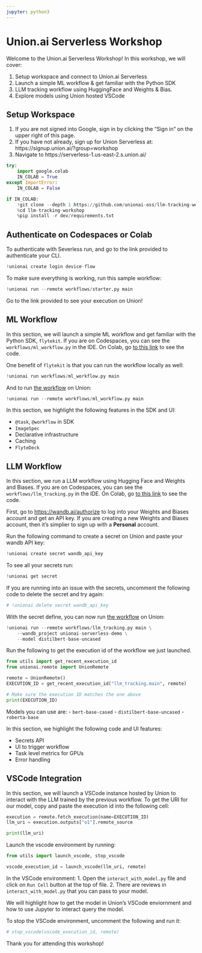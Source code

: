 ```yaml
---
jupyter: python3
---
```

# Union.ai Serverless Workshop

Welcome to the Union.ai Serverless Workshop! In this workshop, we will cover:

1. Setup workspace and connect to Union.ai Serverless
2. Launch a simple ML workflow & get familiar with the Python SDK
3. LLM tracking workflow using HuggingFace and Weights & Bias.
4. Explore models using Union hosted VSCode

## Setup Workspace

1. If you are not signed into Google, sign in by clicking the "Sign in" on the upper right of this page.
2. If you have not already, sign up for Union Serverless at: https://signup.union.ai/?group=workshop
3. Navigate to https://serverless-1.us-east-2.s.union.ai/

```python
try:
    import google.colab
    IN_COLAB = True
except ImportError:
    IN_COLAB = False

if IN_COLAB:
    !git clone --depth 1 https://github.com/unionai-oss/llm-tracking-workshop.git
    %cd llm-tracking-workshop
    %pip install -r dev/requirements.txt
```

## Authenticate on Codespaces or Colab

To authenticate with Severless run, and go to the link provided to authenticate your CLI.

```python
!unionai create login device-flow
```

To make sure everything is working, run this sample workflow:

```python
!unionai run --remote workflows/starter.py main
```

Go to the link provided to see your execution on Union!

## ML Workflow

In this section, we will launch a simple ML workflow and get familiar with the Python SDK, `flytekit`. If you are on Codespaces, you can see the `workflows/ml_workflow.py` in the IDE. On Colab, go [to this link](https://github.com/unionai-oss/llm-tracking-workshop/blob/main/workflows/ml_workflow.py) to see the code.

One benefit of `flytekit` is that you can run the workflow locally as well:

```python
!unionai run workflows/ml_workflow.py main
```

And to run [the workflow](https://github.com/unionai-oss/llm-tracking-workshop/blob/main/workflows/ml_workflow.py) on Union:

```python
!unionai run --remote workflows/ml_workflow.py main
```

In this section, we highlight the following features in the SDK and UI:

- `@task`, `@workflow` in SDK
- `ImageSpec`
- Declarative infrastructure
- Caching
- `FlyteDeck`

## LLM Workflow

In this section, we run a LLM workflow using Hugging Face and Weights and Biases. If you are on Codespaces, you can see the `workflows/llm_tracking.py` in the IDE. On Colab, go [to this link](https://github.com/unionai-oss/llm-tracking-workshop/blob/main/workflows/llm_tracking.py) to see the code.

First, go to [https://wandb.ai/authorize](https://wandb.ai/authorize) to log into your Weights and Biases account and get an API key. If you are creating a new Weights and Biases account, then it's simplier to sign up with a **Personal** account.

Run the following command to create a secret on Union and paste your wandb API key:

```python
!unionai create secret wandb_api_key
```

To see all your secrets run:

```python
!unionai get secret
```

If you are running into an issue with the secrets, uncomment the following code to delete the secret and try again:

```python
# !unionai delete secret wandb_api_key
```

With the secret define, you can now run [the workflow](https://github.com/unionai-oss/llm-tracking-workshop/blob/main/workflows/llm_tracking.py) on Union:

```python
!unionai run --remote workflows/llm_tracking.py main \
    --wandb_project unionai-serverless-demo \
    --model distilbert-base-uncased
```

Run the following to get the execution id of the workflow we just launched.

```python
from utils import get_recent_execution_id
from unionai.remote import UnionRemote

remote = UnionRemote()
EXECUTION_ID = get_recent_execution_id("llm_tracking.main", remote)

# Make sure the execution ID matches the one above
print(EXECUTION_ID)
```

Models you can use are:
- `bert-base-cased`
- `distilbert-base-uncased`
- `roberta-base`

In this section, we highlight the following code and UI features:

- Secrets API
- UI to trigger workflow
- Task level metrics for GPUs
- Error handling

## VSCode Integration

In this section, we will launch a VSCode instance hosted by Union to interact with the LLM trained by the previous workflow. To get the URI for our model, copy and paste the execution id into the following cell:

```python
execution = remote.fetch_execution(name=EXECUTION_ID)
llm_uri = execution.outputs["o1"].remote_source

print(llm_uri)
```

Launch the vscode environment by running:

```python
from utils import launch_vscode, stop_vscode

vscode_execution_id = launch_vscode(llm_uri, remote)
```

In the VSCode environment:
1. Open the `interact_with_model.py` file and click on `Run Cell` button at the top of file.
2. There are reviews in `interact_with_model.py` that you can pass to your model.

We will highlight how to get the model in Union's VSCode enviornment and how to use Jupyter to interact query the model.

To stop the VSCode environment, uncomment the following and run it:

```python
# stop_vscode(vscode_execution_id, remote)
```

Thank you for attending this workshop!
